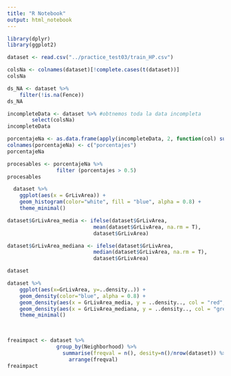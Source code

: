```yaml
---
title: "R Notebook"
output: html_notebook
---
```

```r
library(dplyr)
library(ggplot2)
```
```r
dataset <- read.csv("../practice_test03/train_HP.csv")

colsNa <- colnames(dataset)[!complete.cases(t(dataset))]
colsNa
```
```r
ds_NA <- dataset %>%
    filter(!is.na(Fence))
ds_NA
```
```r
incompleteData <- dataset %>% #obtnemos toda la data incompleta
        select(colsNa)
incompleteData
```
```r
porcentajeNa <- as.data.frame(apply(incompleteData, 2, function(col) sum(is.na(col))/length(col))) # el dos es por la cantidad de columnas. 
colnames(porcentajeNa) <- c("porcentajes")
porcentajeNa
```
```r
procesables <- porcentajeNa %>%
                filter (porcentajes > 0.5)
procesables
```
```r
  dataset %>%
    ggplot(aes(x = GrLivArea)) + 
    geom_histogram(color="white", fill = "blue", alpha = 0.8) +
    theme_minimal()
```
```r
dataset$GrLivArea_media <- ifelse(dataset$GrLivArea,
                            mean(dataset$GrLivArea, na.rm = T),
                            dataset$GrLivArea)

dataset$GrLivArea_mediana <- ifelse(dataset$GrLivArea,
                            median(dataset$GrLivArea, na.rm = T),
                            dataset$GrLivArea)

dataset
```
```r
dataset %>%
    ggplot(aes(x=GrLivArea, y=..density..)) + 
    geom_density(color="blue", alpha = 0.8) +
    geom_density(aes(x = GrLivArea_media, y = ..density.., col = "red", alpha = 0.8))+
    geom_density(aes(x = GrLivArea_mediana, y = ..density.., col = "green", alpha = 0.8))+
    theme_minimal()
    
  
```
```r
freaimpact <- dataset %>%
                group_by(Neighborhood) %>%
                  summarise(freqval = n(), desity=n()/nrow(dataset)) %>%
                    arrange(freqval)
freaimpact
```

